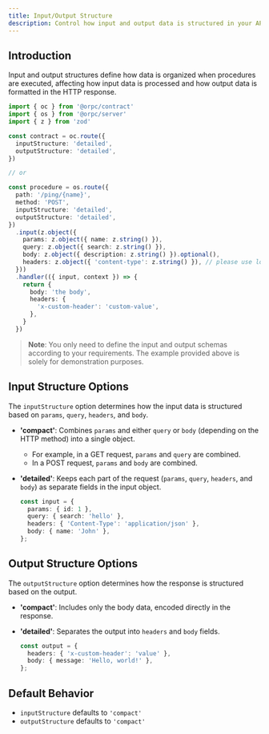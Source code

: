 ```yaml
---
title: Input/Output Structure
description: Control how input and output data is structured in your API.
---
```


## Introduction

Input and output structures define how data is organized when procedures are executed, 
affecting how input data is processed and how output data is formatted in the HTTP response.

```ts twoslash
import { oc } from '@orpc/contract'
import { os } from '@orpc/server'
import { z } from 'zod'

const contract = oc.route({
  inputStructure: 'detailed',
  outputStructure: 'detailed',
})

// or

const procedure = os.route({
  path: '/ping/{name}',
  method: 'POST',
  inputStructure: 'detailed',
  outputStructure: 'detailed',
})
  .input(z.object({
    params: z.object({ name: z.string() }),
    query: z.object({ search: z.string() }),
    body: z.object({ description: z.string() }).optional(),
    headers: z.object({ 'content-type': z.string() }), // please use lowercase
  }))
  .handler(({ input, context }) => {
    return {
      body: 'the body',
      headers: {
        'x-custom-header': 'custom-value',
      },
    }
  })
```

> **Note**: You only need to define the input and output schemas according to your requirements. The example provided above is solely for demonstration purposes.

## Input Structure Options

The `inputStructure` option determines how the input data is structured based on `params`, `query`, `headers`, and `body`.

- **'compact'**: Combines `params` and either `query` or `body` (depending on the HTTP method) into a single object.
  
  - For example, in a GET request, `params` and `query` are combined.
  - In a POST request, `params` and `body` are combined.

- **'detailed'**: Keeps each part of the request (`params`, `query`, `headers`, and `body`) as separate fields in the input object.

  ```ts
  const input = {
    params: { id: 1 },
    query: { search: 'hello' },
    headers: { 'Content-Type': 'application/json' },
    body: { name: 'John' },
  };
  ```

## Output Structure Options

The `outputStructure` option determines how the response is structured based on the output.

- **'compact'**: Includes only the body data, encoded directly in the response.

- **'detailed'**: Separates the output into `headers` and `body` fields.

  ```ts
  const output = {
    headers: { 'x-custom-header': 'value' },
    body: { message: 'Hello, world!' },
  };
  ```

## Default Behavior

- `inputStructure` defaults to `'compact'`
- `outputStructure` defaults to `'compact'`